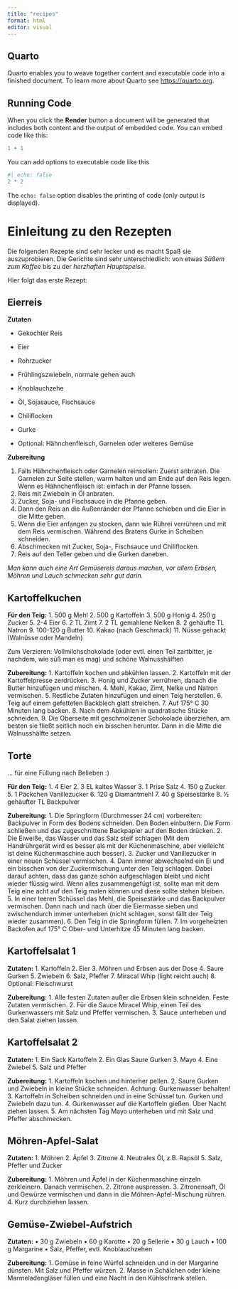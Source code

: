 ```yaml
---
title: "recipes"
format: html
editor: visual
---
```


## Quarto

Quarto enables you to weave together content and executable code into a finished document. To learn more about Quarto see <https://quarto.org>.

## Running Code

When you click the **Render** button a document will be generated that includes both content and the output of embedded code. You can embed code like this:

```r
1 + 1
```

You can add options to executable code like this

```r
#| echo: false
2 * 2
```

The `echo: false` option disables the printing of code (only output is displayed).

# Einleitung zu den Rezepten

Die folgenden Rezepte sind sehr lecker und es macht Spaß sie auszuprobieren. Die Gerichte sind sehr unterschiedlich: von etwas *Süßem zum Kaffee* bis zu der *herzhaften Hauptspeise*.

Hier folgt das erste Rezept:

## Eierreis

**Zutaten**

-   Gekochter Reis

-   Eier

-   Rohrzucker

-   Frühlingszwiebeln, normale gehen auch

-   Knoblauchzehe

-   Öl, Sojasauce, Fischsauce

-   Chiliflocken

-   Gurke

-   Optional: Hähnchenfleisch, Garnelen oder weiteres Gemüse

**Zubereitung**

1.  Falls Hähnchenfleisch oder Garnelen reinsollen: Zuerst anbraten. Die Garnelen zur Seite stellen, warm halten und am Ende auf den Reis legen. Wenn es Hähnchenfleisch ist: einfach in der Pfanne lassen.
2.  Reis mit Zwiebeln in Öl anbraten.
3.  Zucker, Soja- und Fischsauce in die Pfanne geben.
4.  Dann den Reis an die Außenränder der Pfanne schieben und die Eier in die Mitte geben.
5.  Wenn die Eier anfangen zu stocken, dann wie Rührei verrühren und mit dem Reis vermischen. Während des Bratens Gurke in Scheiben schneiden.
6.  Abschmecken mit Zucker, Soja-, Fischsauce und Chiliflocken.
7.  Reis auf den Teller geben und die Gurken daneben.

*Man kann auch eine Art Gemüsereis daraus machen, vor allem Erbsen, Möhren und Lauch schmecken sehr gut darin.*

## Kartoffelkuchen

**Für den Teig:** 1. 500 g Mehl 2. 500 g Kartoffeln 3. 500 g Honig 4. 250 g Zucker 5. 2-4 Eier 6. 2 TL Zimt 7. 2 TL gemahlene Nelken 8. 2 gehäufte TL Natron 9. 100-120 g Butter 10. Kakao (nach Geschmack) 11. Nüsse gehackt (Walnüsse oder Mandeln)

Zum Verzieren: Vollmilchschokolade (oder evtl. einen Teil zartbitter, je nachdem, wie süß man es mag) und schöne Walnusshälften

**Zubereitung:** 1. Kartoffeln kochen und abkühlen lassen. 2. Kartoffeln mit der Kartoffelpresse zerdrücken. 3. Honig und Zucker verrühren, danach die Butter hinzufügen und mischen. 4. Mehl, Kakao, Zimt, Nelke und Natron vermischen. 5. Restliche Zutaten hinzufügen und einen Teig herstellen. 6. Teig auf einem gefetteten Backblech glatt streichen. 7. Auf 175° C 30 Minuten lang backen. 8. Nach dem Abkühlen in quadratische Stücke schneiden. 9. Die Oberseite mit geschmolzener Schokolade überziehen, am besten sie fließt seitlich noch ein bisschen herunter. Dann in die Mitte die Walnusshälfte setzen.

## Torte

… für eine Füllung nach Belieben :)

**Für den Teig:** 1. 4 Eier 2. 3 EL kaltes Wasser 3. 1 Prise Salz 4. 150 g Zucker 5. 1 Päckchen Vanillezucker 6. 120 g Diamantmehl 7. 40 g Speisestärke 8. ½ gehäufter TL Backpulver

**Zubereitung:** 1. Die Springform (Durchmesser 24 cm) vorbereiten: Backpulver in Form des Bodens schneiden. Den Boden einbuttern. Die Form schließen und das zugeschnittene Backpapier auf den Boden drücken. 2. Die Eiweiße, das Wasser und das Salz steif schlagen (Mit dem Handrührgerät wird es besser als mit der Küchenmaschine, aber vielleicht ist deine Küchenmaschine auch besser). 3. Zucker und Vanillezucker in einer neuen Schüssel vermischen. 4. Dann immer abwechselnd ein Ei und ein bisschen von der Zuckermischung unter den Teig schlagen. Dabei darauf achten, dass das ganze schön aufgeschlagen bleibt und nicht wieder flüssig wird. Wenn alles zusammengefügt ist, sollte man mit dem Teig eine acht auf den Teig malen können und diese sollte stehen bleiben. 5. In einer leeren Schüssel das Mehl, die Speisestärke und das Backpulver vermischen. Dann nach und nach über die Eiermasse sieben und zwischendurch immer unterheben (nicht schlagen, sonst fällt der Teig wieder zusammen). 6. Den Teig in die Springform füllen. 7. Im vorgeheizten Backofen auf 175° C Ober- und Unterhitze 45 Minuten lang backen.

## Kartoffelsalat 1

**Zutaten:** 1. Kartoffeln 2. Eier 3. Möhren und Erbsen aus der Dose 4. Saure Gurken 5. Zwiebeln 6. Salz, Pfeffer 7. Miracal Whip (light reicht auch) 8. Optional: Fleischwurst

**Zubereitung:** 1. Alle festen Zutaten außer die Erbsen klein schneiden. Feste Zutaten vermischen. 2. Für die Sauce Miracel Whip, einen Teil des Gurkenwassers mit Salz und Pfeffer vermischen. 3. Sauce unterheben und den Salat ziehen lassen.

## Kartoffelsalat 2

**Zutaten:** 1. Ein Sack Kartoffeln 2. Ein Glas Saure Gurken 3. Mayo 4. Eine Zwiebel 5. Salz und Pfeffer

**Zubereitung:** 1. Kartoffeln kochen und hinterher pellen. 2. Saure Gurken und Zwiebeln in kleine Stücke schneiden. Achtung: Gurkenwasser behalten! 3. Kartoffeln in Scheiben schneiden und in eine Schüssel tun. Gurken und Zwiebeln dazu tun. 4. Gurkenwasser auf die Kartoffeln gießen. Über Nacht ziehen lassen. 5. Am nächsten Tag Mayo unterheben und mit Salz und Pfeffer abschmecken.

## Möhren-Apfel-Salat

**Zutaten:** 1. Möhren 2. Äpfel 3. Zitrone 4. Neutrales Öl, z.B. Rapsöl 5. Salz, Pfeffer und Zucker

**Zubereitung:** 1. Möhren und Äpfel in der Küchenmaschine einzeln zerkleinern. Danach vermischen. 2. Zitrone auspressen. 3. Zitronensaft, Öl und Gewürze vermischen und dann in die Möhren-Apfel-Mischung rühren. 4. Kurz durchziehen lassen.

## Gemüse-Zwiebel-Aufstrich

**Zutaten:** • 30 g Zwiebeln • 60 g Karotte • 20 g Sellerie • 30 g Lauch • 100 g Margarine • Salz, Pfeffer, evtl. Knoblauchzehen

**Zubereitung:** 1. Gemüse in feine Würfel schneiden und in der Margarine dünsten. Mit Salz und Pfeffer würzen. 2. Masse in Schälchen oder kleine Marmeladengläser füllen und eine Nacht in den Kühlschrank stellen.
